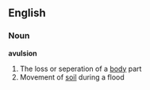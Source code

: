 ==English==
===Noun===
'''avulsion'''
# The loss or seperation of a [[body]] part
# Movement of [[soil]] during a flood